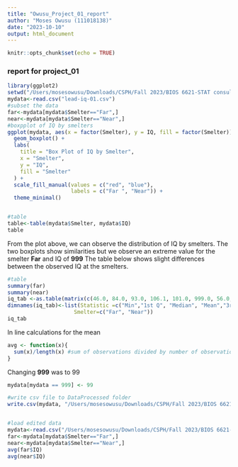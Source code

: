 ```yaml
---
title: "Owusu_Project_01_report"
author: "Moses Owusu (111018138)"
date: "2023-10-10"
output: html_document
---
```


```r
knitr::opts_chunk$set(echo = TRUE)
```
### report for project_01

```r
library(ggplot2)
setwd("/Users/mosesowusu/Downloads/CSPH/Fall 2023/BIOS 6621-STAT consulting/Owusu_Project_01/DataRaw")
mydata<-read.csv("lead-iq-01.csv")
#subset the data
far<-mydata[mydata$Smelter=="Far",]
near<-mydata[mydata$Smelter=="Near",]
#boxpplot of IQ by smelters
ggplot(mydata, aes(x = factor(Smelter), y = IQ, fill = factor(Smelter))) +
  geom_boxplot() +
  labs(
    title = "Box Plot of IQ by Smelter",
    x = "Smelter",
    y = "IQ",
    fill = "Smelter"
  ) +
  scale_fill_manual(values = c("red", "blue"),
                    labels = c("Far ", "Near")) +
  theme_minimal()


#table
table<-table(mydata$Smelter, mydata$IQ)
table
```


From the plot above, we can observe the distribution of IQ by smelters. The two boxplots show similarities but we observe an extreme value for the smelter **Far** and IQ of **999**
The table below shows slight differences between the observed IQ at the smelters.
```r
#table
summary(far)
summary(near)
iq_tab <-as.table(matrix(c(46.0, 84.0, 93.0, 106.1, 101.0, 999.0, 56.0,80.0, 88.0,89.19, 96.0,115.0) ,ncol=2,byrow=F))
dimnames(iq_tab)<-list(Statistic =c("Min","1st Q", "Median", "Mean","3rd Q","Max"),
                     Smelter=c("Far", "Near"))
iq_tab

```

In line calculations for the mean

```r
avg <- function(x){
  sum(x)/length(x) #sum of observations divided by number of observations
}
```

Changing **999** was to 99
```r

mydata[mydata == 999] <- 99

#write csv file to DataProcessed folder
write.csv(mydata, "/Users/mosesowusu/Downloads/CSPH/Fall 2023/BIOS 6621-STAT consulting/Owusu_Project_01/DataProcessed/edited.csv")


#load edited data 
mydata<-read.csv("/Users/mosesowusu/Downloads/CSPH/Fall 2023/BIOS 6621-STAT consulting/Owusu_Project_01/DataProcessed/edited.csv")
far<-mydata[mydata$Smelter=="Far",]
near<-mydata[mydata$Smelter=="Near",]
avg(far$IQ)
avg(near$IQ)
```

